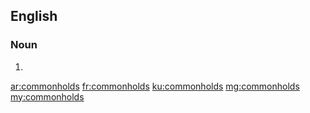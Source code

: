 ==English==

===Noun===
{{head|en}}

# {{plural of|commonhold}}

[[ar:commonholds]]
[[fr:commonholds]]
[[ku:commonholds]]
[[mg:commonholds]]
[[my:commonholds]]